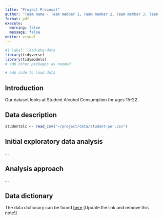 ```yaml
---
title: "Project Proposal"
author: "Team name - Team member 1, Team member 2, Team member 3, Team member 4"
format: pdf
execute: 
  warning: false
  message: false
editor: visual
---
```


```r
#| label: load-pkg-data
library(tidyverse)
library(tidymodels)
# add other packages as needed

# add code to load data
```

## Introduction

Our dataset looks at Student Alcohol Consumption for ages 15-22.

## Data description

```r
studentalc <- read_csv("~/project/data/student-por.csv")
```

## Initial exploratory data analysis

...

## Analysis approach

...

## Data dictionary

The data dictionary can be found [here](ADD%20LINK!!!) \[Update the link and remove this note!\]
